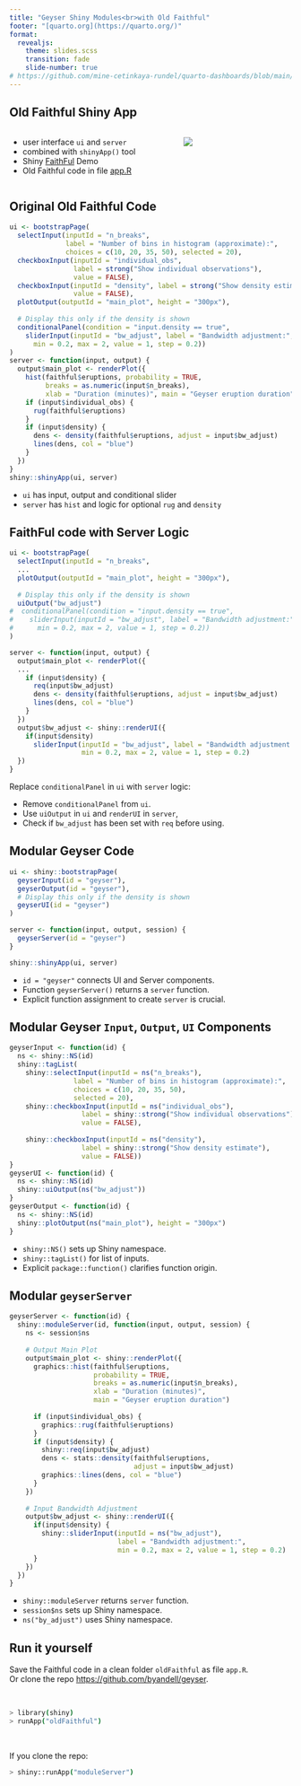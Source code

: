 ```yaml
---
title: "Geyser Shiny Modules<br>with Old Faithful"
footer: "[quarto.org](https://quarto.org/)"
format:
  revealjs:
    theme: slides.scss
    transition: fade
    slide-number: true
# https://github.com/mine-cetinkaya-rundel/quarto-dashboards/blob/main/1-hello-dashboards/index.qmd
---
```


## Old Faithful Shiny App

:::: {.columns}
::: {.column width="60%"}
-   user interface `ui` and `server`
-   combined with `shinyApp()` tool
-   Shiny [FaithFul](https://shiny.posit.co/r/gallery/start-simple/faithful/) Demo
-   Old Faithful code in file
[app.R](https://github.com/byandell/geyser/blob/main/oldFaithful/app.R)
:::

::: {.column width="40%"}
![](faithful.png)
:::
::::

## Original Old Faithful Code {.smaller}

```.r
ui <- bootstrapPage(
  selectInput(inputId = "n_breaks",
              label = "Number of bins in histogram (approximate):",
              choices = c(10, 20, 35, 50), selected = 20),
  checkboxInput(inputId = "individual_obs",
                label = strong("Show individual observations"),
                value = FALSE),
  checkboxInput(inputId = "density", label = strong("Show density estimate"),
                value = FALSE),
  plotOutput(outputId = "main_plot", height = "300px"),
  
  # Display this only if the density is shown
  conditionalPanel(condition = "input.density == true",
    sliderInput(inputId = "bw_adjust", label = "Bandwidth adjustment:",
      min = 0.2, max = 2, value = 1, step = 0.2))
)
server <- function(input, output) {
  output$main_plot <- renderPlot({
    hist(faithful$eruptions, probability = TRUE,
         breaks = as.numeric(input$n_breaks),
         xlab = "Duration (minutes)", main = "Geyser eruption duration")
    if (input$individual_obs) {
      rug(faithful$eruptions)
    }
    if (input$density) {
      dens <- density(faithful$eruptions, adjust = input$bw_adjust)
      lines(dens, col = "blue")
    }
  })
}
shiny::shinyApp(ui, server)
```

- `ui` has input, output and conditional slider
- `server` has `hist` and logic for optional `rug` and `density`

## FaithFul code with Server Logic {.smaller}

```.r
ui <- bootstrapPage(
  selectInput(inputId = "n_breaks",
  ...
  plotOutput(outputId = "main_plot", height = "300px"),
  
  # Display this only if the density is shown
  uiOutput("bw_adjust")
#  conditionalPanel(condition = "input.density == true",
#    sliderInput(inputId = "bw_adjust", label = "Bandwidth adjustment:",
#      min = 0.2, max = 2, value = 1, step = 0.2))
)

server <- function(input, output) {
  output$main_plot <- renderPlot({
  ...
    if (input$density) {
      req(input$bw_adjust)
      dens <- density(faithful$eruptions, adjust = input$bw_adjust)
      lines(dens, col = "blue")
    }
  })
  output$bw_adjust <- shiny::renderUI({
    if(input$density)
      sliderInput(inputId = "bw_adjust", label = "Bandwidth adjustment:",
                  min = 0.2, max = 2, value = 1, step = 0.2)
  })
}
```

Replace `conditionalPanel` in `ui` with `server` logic:

- Remove `conditionalPanel` from `ui`.
- Use `uiOutput` in `ui` and `renderUI` in `server`,
- Check if `bw_adjust` has been set with `req` before using.

## Modular Geyser Code {.scrollable}

```.r
ui <- shiny::bootstrapPage(
  geyserInput(id = "geyser"), 
  geyserOutput(id = "geyser"),
  # Display this only if the density is shown
  geyserUI(id = "geyser")
)

server <- function(input, output, session) {
  geyserServer(id = "geyser")
}

shiny::shinyApp(ui, server)
```

- `id = "geyser"` connects UI and Server components.
- Function `geyserServer()` returns a `server` function.
- Explicit function assignment to create `server` is crucial.

## Modular Geyser `Input`, `Output`, `UI` Components {.scrollable .smaller}

```.r
geyserInput <- function(id) {
  ns <- shiny::NS(id)
  shiny::tagList(
    shiny::selectInput(inputId = ns("n_breaks"),
                label = "Number of bins in histogram (approximate):",
                choices = c(10, 20, 35, 50),
                selected = 20),
    shiny::checkboxInput(inputId = ns("individual_obs"),
                  label = shiny::strong("Show individual observations"),
                  value = FALSE),
    
    shiny::checkboxInput(inputId = ns("density"),
                  label = shiny::strong("Show density estimate"),
                  value = FALSE))
}
geyserUI <- function(id) {
  ns <- shiny::NS(id)
  shiny::uiOutput(ns("bw_adjust"))
}
geyserOutput <- function(id) {
  ns <- shiny::NS(id)
  shiny::plotOutput(ns("main_plot"), height = "300px")
}
```

- `shiny::NS()` sets up Shiny namespace.
- `shiny::tagList()` for list of inputs.
- Explicit `package::function()` clarifies function origin.

## Modular `geyserServer` {.scrollable .smaller}

```.r
geyserServer <- function(id) {
  shiny::moduleServer(id, function(input, output, session) {
    ns <- session$ns
    
    # Output Main Plot
    output$main_plot <- shiny::renderPlot({
      graphics::hist(faithful$eruptions,
                     probability = TRUE,
                     breaks = as.numeric(input$n_breaks),
                     xlab = "Duration (minutes)",
                     main = "Geyser eruption duration")
      
      if (input$individual_obs) {
        graphics::rug(faithful$eruptions)
      }
      if (input$density) {
        shiny::req(input$bw_adjust)
        dens <- stats::density(faithful$eruptions,
                               adjust = input$bw_adjust)
        graphics::lines(dens, col = "blue")
      }
    })
    
    # Input Bandwidth Adjustment
    output$bw_adjust <- shiny::renderUI({
      if(input$density) {
        shiny::sliderInput(inputId = ns("bw_adjust"),
                           label = "Bandwidth adjustment:",
                           min = 0.2, max = 2, value = 1, step = 0.2)
      }
    })
  })
}
```

- `shiny::moduleServer` returns `server` function.
- `session$ns` sets up Shiny namespace.
- `ns("by_adjust")` uses Shiny namespace.

## Run it yourself

::: callout-tip
Save the Faithful code in a clean folder `oldFaithful` as file `app.R`.
<br>
Or clone the repo <https://github.com/byandell/geyser>.
:::

<br>

``` .bash
> library(shiny)
> runApp("oldFaithful")
```

<br>

If you clone the repo:

``` .bash
> shiny::runApp("moduleServer")
```
